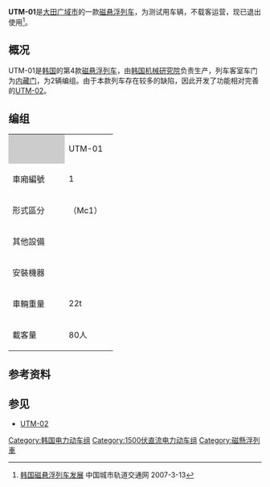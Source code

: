{{noteTA|G1=Railway}}
{{鐵路車輛
|車輛名稱 = UTM-01
|公司色 = black
|圖像 = 
|圖像說明 = 
|產量=1组
|輛數 = 2
|列車編組 = 2M
|起動加速度 = 3.6
|營運最高速度 = 
|設計最高速度 = 100
|減速度（正常） = 3.6
|減速度（緊急） = 4.5
|編組載客量 = 160人
|載客量 = 80人
|編組長度 = 
|全長 = 13,600
|全闊 = 3,000
|全高 = 3,960
|編組總重量 = 44
|車輛重量 = 22
|軌距 = 
|電化方式 = 直流1,500V
|受流方式 = 
|輸出 = 
|電動機輸出 = 
|編組輸出 = 
|齒輪比 = 
|驅動裝置 =
|控制裝置 = [[VVVF|VVVF]]控制
|制動方式 = 
|保安裝置 = [[列车自动保护系统|ATP]]
|訊號系統 =
|製造商 = [[韩国机械研究院|韩国机械研究院]]
|原產國 = {{KOR}}
|車身物料 = 
|轉向架 =
|傳動方式=直-交
|牽引電動機=[[直线电动机|直线电动机]]
|變速段數=
|輪徑=
|軸重=
|軸距=
|用戶=
|路線=
|訂單編號=
|車輛編號=
|型號 = UTM-01
|類型 = [[磁悬浮列车|磁悬浮列车]]
|設計 = 
|衍生自 = 
|衍生型 = 
|製造年份 = 1998年
|投入服務日期 = 
|備註 =
}}

'''UTM-01'''是[[大田广域市|大田广域市]]的一款[[磁悬浮列车|磁悬浮列车]]，为测试用车辆，不载客运营，现已退出使用<ref>[http://www.chinametro.net/Content/DisplayArticle.aspx?ID=2520 韩国磁悬浮列车发展] {{Webarchive|url=https://archive.is/20130629045521/http://www.chinametro.net/Content/DisplayArticle.aspx?ID=2520 |date=2013-06-29 }} 中国城市轨道交通网 2007-3-13</ref>。

== 概况 ==
UTM-01是[[韩国|韩国]]的第4款[[磁悬浮列车|磁悬浮列车]]，由[[韩国机械研究院|韩国机械研究院]]负责生产，列车客室车门为[[内藏门|内藏门]]，为2辆编组。由于本款列车存在较多的缺陷，因此开发了功能相对完善的[[UTM-02|UTM-02]]。

== 编组 ==
{| class="wikitable" summary="UTM-01" style="text-align: center; font-size:80%;"
|-
|style="background:#ccc; width:6em;"| 
|colspan="2"|UTM-01
|-
! style="width:5em;"| 車廂編號
| style="width:5em;"| 1
| style="width:5em;"| 2
|-style="border-top:solid 3px black;"
!形式區分
| （Mc1）
| （Mc2）
|-
! 其他設備
|  || 
|-
! 安裝機器
|  || 
|-
! 車輛重量
| 22t || 22t
|-
! 載客量
| 80人 || 80人
|}

== 参考资料 ==
{{reflist}}

== 参见 ==
*[[UTM-02|UTM-02]]

[[Category:韩国电力动车组|Category:韩国电力动车组]]
[[Category:1500伏直流电力动车组|Category:1500伏直流电力动车组]]
[[Category:磁懸浮列車|Category:磁懸浮列車]]